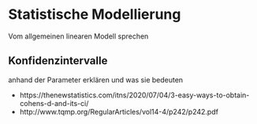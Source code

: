 # Statistische Modellierung

Vom allgemeinen linearen Modell sprechen

## Konfidenzintervalle

anhand der Parameter erklären und was sie bedeuten

* https://thenewstatistics.com/itns/2020/07/04/3-easy-ways-to-obtain-cohens-d-and-its-ci/
* http://www.tqmp.org/RegularArticles/vol14-4/p242/p242.pdf